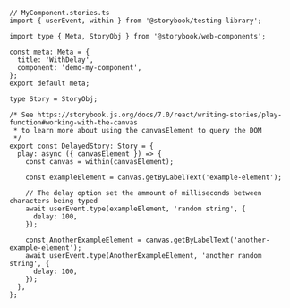 ```tsx
// MyComponent.stories.ts
import { userEvent, within } from '@storybook/testing-library';

import type { Meta, StoryObj } from '@storybook/web-components';

const meta: Meta = {
  title: 'WithDelay',
  component: 'demo-my-component',
};
export default meta;

type Story = StoryObj;

/* See https://storybook.js.org/docs/7.0/react/writing-stories/play-function#working-with-the-canvas
 * to learn more about using the canvasElement to query the DOM
 */
export const DelayedStory: Story = {
  play: async ({ canvasElement }) => {
    const canvas = within(canvasElement);

    const exampleElement = canvas.getByLabelText('example-element');

    // The delay option set the ammount of milliseconds between characters being typed
    await userEvent.type(exampleElement, 'random string', {
      delay: 100,
    });

    const AnotherExampleElement = canvas.getByLabelText('another-example-element');
    await userEvent.type(AnotherExampleElement, 'another random string', {
      delay: 100,
    });
  },
};
```
